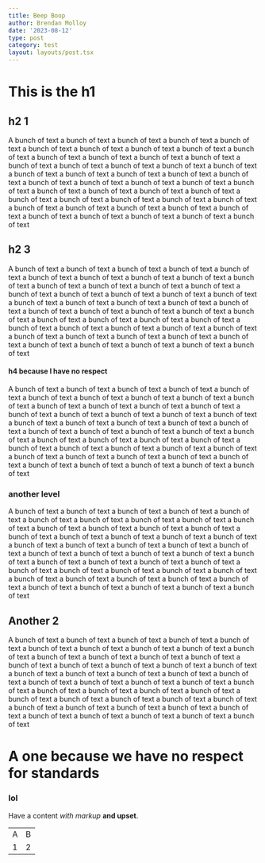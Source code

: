 ```yaml
---
title: Beep Boop
author: Brendan Molloy
date: '2023-08-12'
type: post
category: test
layout: layouts/post.tsx
---
```


# This is the h1

## h2 1

A bunch of text a bunch of text a bunch of text a bunch of text a bunch of text a bunch of text 
a bunch of text a bunch of text a bunch of text a bunch of text a bunch of text a bunch of text
a bunch of text a bunch of text a bunch of text a bunch of text a bunch of text a bunch of text
a bunch of text a bunch of text a bunch of text a bunch of text a bunch of text a bunch of text
a bunch of text a bunch of text a bunch of text a bunch of text a bunch of text a bunch of text
a bunch of text a bunch of text a bunch of text a bunch of text a bunch of text a bunch of text
a bunch of text a bunch of text a bunch of text a bunch of text a bunch of text a bunch of text
a bunch of text a bunch of text a bunch of text a bunch of text a bunch of text a bunch of text

## h2 3

A bunch of text a bunch of text a bunch of text a bunch of text a bunch of text a bunch of text 
a bunch of text a bunch of text a bunch of text a bunch of text a bunch of text a bunch of text
a bunch of text a bunch of text a bunch of text a bunch of text a bunch of text a bunch of text
a bunch of text a bunch of text a bunch of text a bunch of text a bunch of text a bunch of text
a bunch of text a bunch of text a bunch of text a bunch of text a bunch of text a bunch of text
a bunch of text a bunch of text a bunch of text a bunch of text a bunch of text a bunch of text
a bunch of text a bunch of text a bunch of text a bunch of text a bunch of text a bunch of text
a bunch of text a bunch of text a bunch of text a bunch of text a bunch of text a bunch of text

#### h4 because I have no respect

A bunch of text a bunch of text a bunch of text a bunch of text a bunch of text a bunch of text 
a bunch of text a bunch of text a bunch of text a bunch of text a bunch of text a bunch of text
a bunch of text a bunch of text a bunch of text a bunch of text a bunch of text a bunch of text
a bunch of text a bunch of text a bunch of text a bunch of text a bunch of text a bunch of text
a bunch of text a bunch of text a bunch of text a bunch of text a bunch of text a bunch of text
a bunch of text a bunch of text a bunch of text a bunch of text a bunch of text a bunch of text
a bunch of text a bunch of text a bunch of text a bunch of text a bunch of text a bunch of text
a bunch of text a bunch of text a bunch of text a bunch of text a bunch of text a bunch of text

### another level

A bunch of text a bunch of text a bunch of text a bunch of text a bunch of text a bunch of text 
a bunch of text a bunch of text a bunch of text a bunch of text a bunch of text a bunch of text
a bunch of text a bunch of text a bunch of text a bunch of text a bunch of text a bunch of text
a bunch of text a bunch of text a bunch of text a bunch of text a bunch of text a bunch of text
a bunch of text a bunch of text a bunch of text a bunch of text a bunch of text a bunch of text
a bunch of text a bunch of text a bunch of text a bunch of text a bunch of text a bunch of text
a bunch of text a bunch of text a bunch of text a bunch of text a bunch of text a bunch of text
a bunch of text a bunch of text a bunch of text a bunch of text a bunch of text a bunch of text

## Another 2

A bunch of text a bunch of text a bunch of text a bunch of text a bunch of text a bunch of text 
a bunch of text a bunch of text a bunch of text a bunch of text a bunch of text a bunch of text
a bunch of text a bunch of text a bunch of text a bunch of text a bunch of text a bunch of text
a bunch of text a bunch of text a bunch of text a bunch of text a bunch of text a bunch of text
a bunch of text a bunch of text a bunch of text a bunch of text a bunch of text a bunch of text
a bunch of text a bunch of text a bunch of text a bunch of text a bunch of text a bunch of text
a bunch of text a bunch of text a bunch of text a bunch of text a bunch of text a bunch of text
a bunch of text a bunch of text a bunch of text a bunch of text a bunch of text a bunch of text

# A one because we have no respect for standards

### lol

Have a content _with markup_ **and upset**.

<table>
<tr>
<td>A</td>
<td>B</td>
</tr>
<tr>
<td>1</td>
<td>2</td>
</tr>
</table>